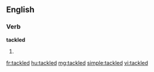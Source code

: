==English==

===Verb===
'''tackled'''

# {{past of|[[tackle]]}}

[[fr:tackled]]
[[hu:tackled]]
[[mg:tackled]]
[[simple:tackled]]
[[vi:tackled]]